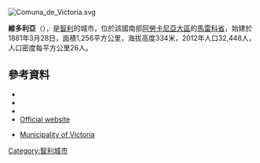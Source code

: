 [[Image:Comuna_de_Victoria.svg|right]]
{{Coord|38|14|S|72|20|W|display=title}}

'''維多利亞'''（{{lang-es|Victoria}}），是[[智利|智利]]的城市，位於該國南部[[阿勞卡尼亞大區|阿勞卡尼亞大區]]的[[馬雷科省|馬雷科省]]，始建於1881年3月28日，面積1,256平方公里，海拔高度334米，2012年人口32,448人，人口密度每平方公里26人。

==參考資料==
*{{Cite web |url = http://www.victoriachile.cl/ |title = Asociación Chilena de Municipalidades |accessdate = 7 February 2011 |language = es |archive-date = 2015-02-10 |archive-url = https://web.archive.org/web/20150210161520/http://www.victoriachile.cl/ |dead-url = yes }}
*{{Cite web |url = http://www.victoriachile.cl/ |title = Municipality of Victoria |accessdate = 7 February 2011 |language = es |archive-date = 2015-02-10 |archive-url = https://web.archive.org/web/20150210161520/http://www.victoriachile.cl/ |dead-url = yes }}
*{{Cite web |url= http://www.ine.cl/canales/chile_estadistico/censos_poblacion_vivienda/censo_pobl_vivi.php |title= National Statistics Institute |accessdate= 13 December 2010 |language= es |archive-date= 2019-01-06 |archive-url= https://web.archive.org/web/20190106234357/http://www.ine.cl/404.html?aspxerrorpath=%2Fcanales%2Fchile_estadistico%2Fcensos_poblacion_vivienda%2Fcenso_pobl_vivi.php |dead-url= no }}
*[http://www.victoriachile.cl/ Official website] {{Wayback|url=http://www.victoriachile.cl/ |date=20150210161520 }} {{es icon}}
* {{es icon}} [http://www.victoriachile.cl/ Municipality of Victoria] {{Wayback|url=http://www.victoriachile.cl/ |date=20150210161520 }}

{{Chile-geo-stub}}
[[Category:智利城市|Category:智利城市]]